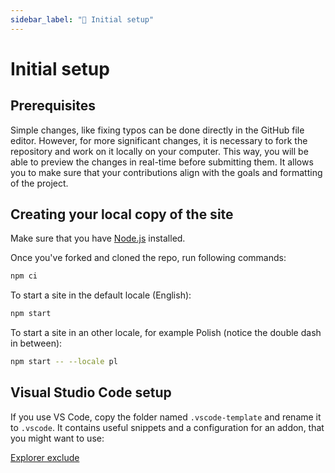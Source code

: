 ```yaml
---
sidebar_label: "🚀 Initial setup"
---
```


# Initial setup

## Prerequisites

Simple changes, like fixing typos can be done directly in the GitHub file editor. However, for more significant
changes, it is necessary to fork the repository and work on it locally on your computer.
This way, you will be able to preview the changes in real-time before submitting them.
It allows you to make sure that your contributions align with the goals and formatting of the project.

## Creating your local copy of the site

Make sure that you have [Node.js](https://nodejs.org) installed.

Once you've forked and cloned the repo, run following commands:

```bash title="🔹 Performing a clean install"
npm ci
```

To start a site in the default locale (English):
```bash
npm start
```

To start a site in an other locale, for example Polish (notice the double dash in between):

```bash
npm start -- --locale pl
```

## Visual Studio Code setup

If you use VS Code, copy the folder named `.vscode-template` and rename it to `.vscode`.
It contains useful snippets and a configuration for an addon, that you might want to use:

[Explorer exclude](https://marketplace.visualstudio.com/items?itemName=RedVanWorkshop.explorer-exclude-vscode-extension)
